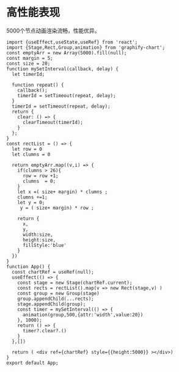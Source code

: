 # 高性能表现
5000个节点动画渲染流畅，性能优异。
```tsx preview
import {useEffect,useState,useRef} from 'react';
import {Stage,Rect,Group,animation} from 'graphify-chart';
const emptyArr = new Array(5000).fill(null);
const margin = 5;
const size = 20;
function mySetInterval(callback, delay) {
  let timerId;

  function repeat() {
    callback();         
    timerId = setTimeout(repeat, delay); 
  }
  timerId = setTimeout(repeat, delay);
  return {
    clear: () => {
      clearTimeout(timerId); 
    }
  };
}
const rectList = () => {
  let row = 0
  let clumns = 0

  return emptyArr.map((v,i) => {
    if(clumns > 26){
      row = row +1;
      clumns  = 0;
    }
    let x =( size+ margin) * clumns ;
    clumns +=1;
    let y = 0;
     y = ( size+ margin) * row ;
    
    return {
      x,
      y,
      width:size,
      height:size,
      fillStyle:'blue'
    }
  })
}
function App() {
  const chartRef = useRef(null);
  useEffect(() => {
    const stage = new Stage(chartRef.current);
    const rects = rectList().map(v => new Rect(stage,v) )
    const group = new Group(stage)
    group.appendChild(...rects);
    stage.appendChild(group);
    const timer = mySetInterval(() => {
      animation(group,500,{attr:'width',value:20})
    }, 1000);
    return () => {
      timer?.clear?.()
    }
  },[])
  
  return ( <div ref={chartRef} style={{height:5000}} ></div>)
}
export default App;
```